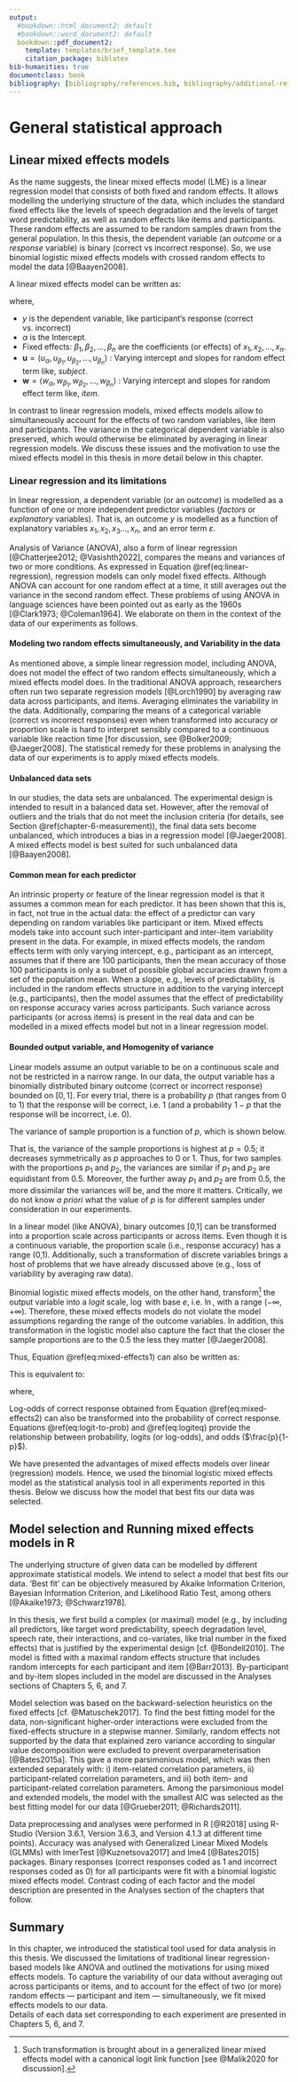 ```yaml
---
output:
  #bookdown::html_document2: default
  #bookdown::word_document2: default
  bookdown::pdf_document2:
    template: templates/brief_template.tex
    citation_package: biblatex
bib-humanities: true
documentclass: book
bibliography: [bibliography/references.bib, bibliography/additional-references.bib]
---
```


# General statistical approach {#chapter-stats}
\chaptermark{Statistics}

## Linear mixed effects models

As the name suggests, the linear mixed effects model (LME) is a linear regression model that consists of both fixed and random effects.
It allows modelling the underlying structure of the data, which includes
the standard fixed effects like the levels of speech degradation and the levels of target word predictability,
as well as random effects like items and participants.
These random effects are assumed to be random samples drawn from the general population.
In this thesis, the dependent variable (an *outcome* or a *response* variable) is binary (correct vs incorrect response).
So, we use binomial logistic mixed effects models with crossed random effects to model the data [@Baayen2008].

A linear mixed effects model can be written as:

  
\begin{align}
y = \alpha + u_{\alpha} + w_{\alpha} +
    (\beta_{1} + u_{\beta_{1}} + w_{\beta_{1}})\cdot {x_1} + \notag \\
    (\beta_{2} + u_{\beta_{2}} + w_{\beta_{2}})\cdot {x_2} + ... + \nonumber \\
    (\beta_{n} + u_{\beta_{n}} + w_{\beta_{n}})\cdot {x_n} (\#eq:mixed-effects1)
\end{align}
  

where,

- $y$ is the dependent variable, like participant's response (correct vs. incorrect)
- $\alpha$ is the Intercept.
- Fixed effects: $\beta_{1}, \beta_{2}, ..., \beta_{n}$ are the coefficients (or effects) of $x_1, x_2, ...,x_n$.
- $\boldsymbol{u} = \langle u_{\alpha}, u_{\beta_1}, u_{\beta_2}, ..., u_{\beta_n} \rangle$ : Varying intercept and slopes for random effect term like, *subject*.
- $\boldsymbol{w} = \langle w_{\alpha}, w_{\beta_1}, w_{\beta_2}, ..., w_{\beta_n} \rangle$ : Varying intercept and slopes for random effect term like, *item*.

In contrast to linear regression models, mixed effects models allow to simultaneously account for the effects of two random variables, like item and participants.
The variance in the categorical dependent variable is also preserved, which would otherwise be eliminated by averaging in linear regression models.
We discuss these issues and the motivation to use the mixed effects model in this thesis in more detail below in this chapter.

### Linear regression and its limitations

In linear regression, a dependent variable (or an *outcome*) is modelled as a function of one or more independent predictor variables (*factors* or *explanatory* variables).
That is, an outcome $y$ is modelled as a function of explanatory variables $x_1, x_2, x_3..., x_n$, and an error term $\varepsilon$.

  
\begin{align}
y =
\alpha + 
\beta_{1}\cdot{x_1} + 
\beta_{2}\cdot{x_2} + ... +
\beta_{n}\cdot{x_n} + \varepsilon (\#eq:linear-regression)
\end{align}
  

Analysis of Variance (ANOVA), also a form of linear regression [@Chatterjee2012; @Vasishth2022], compares the means and variances of two or more conditions.
As expressed in Equation \@ref(eq:linear-regression), regression models can only model fixed effects.
Although ANOVA can account for one random effect at a time, it still averages out the variance in the second random effect.
These problems of using ANOVA in language sciences have been pointed out as early as the 1960s [@Clark1973; @Coleman1964].
We elaborate on them in the context of the data of our experiments as follows.


#### Modeling two random effects simultaneously, and Variability in the data

As mentioned above, a simple linear regression model, including ANOVA, does not model the effect of two random effects simultaneously, which a mixed effects model does.
In the traditional ANOVA approach, researchers often run two separate regression models [@Lorch1990] by averaging raw data across participants, and items.
Averaging eliminates the variability in the data.
Additionally, comparing the means of a categorical variable (correct vs incorrect responses) even when transformed into accuracy or proportion scale is hard to interpret sensibly compared to a continuous variable like reaction time [for discussion, see @Bolker2009; @Jaeger2008].
The statistical remedy for these problems in analysing the data of our experiments is to apply mixed effects models.

#### Unbalanced data sets

In our studies, the data sets are unbalanced.
The experimental design is intended to result in a balanced data set.
However, after the removal of outliers and the trials that do not meet the inclusion criteria (for details, see Section \@ref(chapter-6-measurement)), the final data sets become unbalanced,
which introduces a bias in a regression model [@Jaeger2008].
A mixed effects model is best suited for such unbalanced data [@Baayen2008].

#### Common mean for each predictor

An intrinsic property or feature of the linear regression model is that it assumes a common mean for each predictor.
It has been shown that this is, in fact, not true in the actual data:
the effect of a predictor can vary depending on random variables like participant or item.
Mixed effects models take into account such inter-participant and inter-item variability present in the data.
For example, in mixed effects models,
the random effects term with only varying intercept, e.g., participant as an intercept, assumes that if there are 100 participants, then the mean accuracy of those 100 participants is only a subset of possible global accuracies drawn from a set of the population mean.
When a slope, e.g., levels of predictability, is included in the random effects structure in addition to the varying intercept (e.g., participants), then the model assumes that the effect of predictability on response accuracy varies across participants.
Such variance across participants (or across items) is present in the real data
and can be modelled in a mixed effects model but not in a linear regression model.

#### Bounded output variable, and Homogenity of variance

Linear models assume an output variable to be on a continuous scale and not be restricted in a narrow range.
In our data, the output variable has a binomially distributed binary outcome (correct or incorrect response) bounded on $[0,1]$.
For every trial, there is a probability $p$ (that ranges from 0 to 1) that the response will be correct, i.e. 1 (and a probability $1-p$ that the response will be incorrect, i.e. 0).

The variance of sample proportion is a function of $p$, which is shown below.

\begin{align} 
\sigma^2_p = \frac{p(1-p)}{n} (\#eq:variance)
\end{align}

That is, the variance of the sample proportions is highest at $p=0.5$;
it decreases symmetrically as $p$ approaches to 0 or 1.
Thus, for two samples with the proportions $p_1$ and $p_2$, the variances are similar if $p_1$ and $p_2$ are equidistant from 0.5.
Moreover, the further away $p_1$ and $p_2$ are from 0.5, the more dissimilar the variances will be, and the more it matters.
Critically, we do not know *a priori* what the value of $p$ is for different samples under consideration in our experiments.

In a linear model (like ANOVA), binary outcomes [0,1] can be transformed into a proportion scale across participants or across items.
Even though it is a continuous variable, the proportion scale (i.e., response accuracy) has a range (0,1).
Additionally, such a transformation of discrete variables brings a host of problems that we have already discussed above (e.g., loss of variability by averaging raw data).

Binomial logistic mixed effects models, on the other hand, transform[^logit-link-footnote] the output variable into a *logit* scale, $\log$ with base $e$, i.e. $\ln$, with a range $(-\infty, +\infty)$.
Therefore, these mixed effects models do not violate the model assumptions regarding the range of the outcome variables.
In addition, this transformation in the logistic model also capture the fact that the closer the sample proportions are to the 0.5 the less they matter [@Jaeger2008].

Thus, Equation \@ref(eq:mixed-effects1) can also be written as: 

  
\begin{align} 
\ln (\frac{p}{1-p}) = \alpha + u_{\alpha} + w_{\alpha} +
                      (\beta_{1} + u_{\beta_{1}} + w_{\beta_{1}})\cdot {x_1} + \nonumber\\
                      (\beta_{2} + u_{\beta_{2}} + w_{\beta_{2}})\cdot {x_2} + \nonumber\\
                      ... + (\beta_{n} + u_{\beta_{n}} + w_{\beta_{n}})\cdot {x_n} (\#eq:mixed-effects2)
\end{align}
  

This is equivalent to:

  
\begin{align} 
p = {\frac{exp(\ln(\frac{p}{1-p}))}{1 + exp (\ln(\frac{p}{1-p}))}} (\#eq:logit-to-prob)
\end{align}
  
 
where,

  
\begin{align} 
\ln(\frac{p}{1-p}) =
{logit}(p) (\#eq:logiteq)
\end{align}
  

Log-odds of correct response obtained from Equation \@ref(eq:mixed-effects2) can also be transformed into the probability of correct response.
Equations \@ref(eq:logit-to-prob) and \@ref(eq:logiteq) provide the relationship between probability, logits (or log-odds), and odds ($\frac{p}{1-p}$).  

We have presented the advantages of mixed effects models over linear (regression) models.
Hence, we used the binomial logistic mixed effects model as the statistical analysis tool in all experiments reported in this thesis.
Below we discuss how the model that best fits our data was selected.  

## Model selection and Running mixed effects models in R {#analysis-main}

The underlying structure of given data can be modelled by different approximate statistical models.
We intend to select a model that best fits our data.
'Best fit' can be objectively measured by Akaike Information Criterion, Bayesian Information Criterion, and Likelihood Ratio Test, among others [@Akaike1973; @Schwarz1978].

In this thesis, we first build a complex (or maximal) model
(e.g., by including all predictors, like target word predictability, speech degradation level, speech rate, their interactions, and co-variates, like trial number in the fixed effects)
that is justified by the experimental design [cf. @Bondell2010].
The model is fitted with a maximal random effects structure that includes random intercepts for each participant and item [@Barr2013].
By-participant and by-item slopes included in the model are discussed in the Analyses sections of Chapters 5, 6, and 7.  

Model selection was based on the backward-selection heuristics on the fixed effects [cf. @Matuschek2017].
To find the best fitting model for the data,
non-significant higher-order interactions were excluded from the fixed-effects structure in a stepwise manner.
Similarly, random effects not supported by the data that explained zero variance according to singular value decomposition were excluded to prevent overparameterisation [@Bates2015a].
This gave a more parsimonious model, which was then extended separately with: i) item-related correlation parameters, ii) participant-related correlation parameters, and iii) both item- and participant-related correlation parameters.
Among the parsimonious model and extended models,
the model with the smallest AIC was selected as the best fitting model for our data [@Grueber2011; @Richards2011].  

Data preprocessing and analyses were performed in R [@R2018] using R-Studio (Version 3.6.1, Version 3.6.3, and Version 4.1.3 at different time points).
Accuracy was analysed with Generalized Linear Mixed Models (GLMMs) with lmerTest [@Kuznetsova2017] and lme4 [@Bates2015] packages.
Binary responses (correct responses coded as 1 and incorrect responses coded as 0) for all participants were fit with a binomial logistic mixed effects model.
Contrast coding of each factor and the model description are presented in the Analyses section of the chapters that follow.

## Summary

In this chapter, we introduced the statistical tool used for data analysis in this thesis.
We discussed the limitations of traditional linear regression-based models like ANOVA
and outlined the motivations for using mixed effects models.
To capture the variability of our data without averaging out across participants or items,
and to account for the effect of two (or more) random effects --- participant and item --- simultaneously,
we fit mixed effects models to our data.  
Details of each data set corresponding to each experiment are presented in Chapters 5, 6, and 7.  


[^logit-link-footnote]: Such transformation is brought about in a generalized linear mixed effects model with a canonical logit link function [see @Malik2020 for discussion].  
